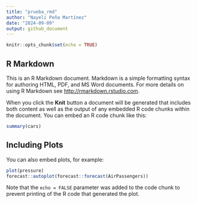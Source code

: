 ---
title: "prueba_rmd"
author: "Nayeli Peña Martínez"
date: "2024-09-09"
output: github_document
---

```{r setup, include=FALSE}
knitr::opts_chunk$set(echo = TRUE)
```

## R Markdown

This is an R Markdown document. Markdown is a simple formatting syntax for authoring HTML, PDF, and MS Word documents. For more details on using R Markdown see <http://rmarkdown.rstudio.com>.

When you click the **Knit** button a document will be generated that includes both content as well as the output of any embedded R code chunks within the document. You can embed an R code chunk like this:

```{r cars}
summary(cars)
```

## Including Plots

You can also embed plots, for example:

```{r pressure, echo=FALSE}
plot(pressure)
forecast::autoplot(forecast::forecast(AirPassengers))

```



Note that the `echo = FALSE` parameter was added to the code chunk to prevent printing of the R code that generated the plot.
